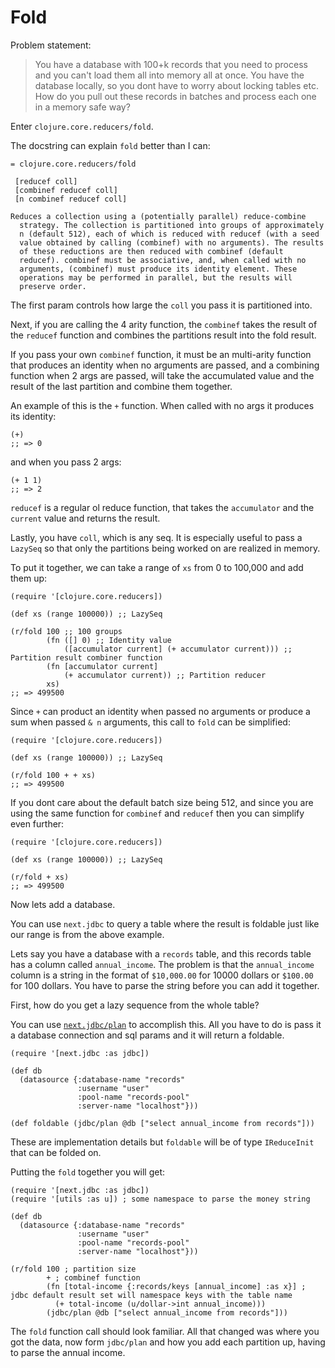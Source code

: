 # Fold

Problem statement:

> You have a database with 100+k records that you need to process and you can't load them all into memory all at once. You have the database locally, so you dont have to worry about locking tables etc. How do you pull out these records in batches and process each one in a memory safe way?

Enter `clojure.core.reducers/fold`. 

The docstring can explain `fold` better than I can:

```
= clojure.core.reducers/fold

 [reducef coll]
 [combinef reducef coll]
 [n combinef reducef coll]

Reduces a collection using a (potentially parallel) reduce-combine
  strategy. The collection is partitioned into groups of approximately
  n (default 512), each of which is reduced with reducef (with a seed
  value obtained by calling (combinef) with no arguments). The results
  of these reductions are then reduced with combinef (default
  reducef). combinef must be associative, and, when called with no
  arguments, (combinef) must produce its identity element. These
  operations may be performed in parallel, but the results will
  preserve order.
```

The first param controls how large the `coll` you pass it is partitioned into. 

Next, if you are calling the 4 arity function, the `combinef` takes the result of the `reducef` function and combines the partitions result into the fold result.

If you pass your own `combinef` function, it must be an multi-arity function that produces an identity when no arguments are passed, and a combining function when 2 args are passed, will take the accumulated value and the result of the last partition and combine them together. 

An example of this is the `+` function. When called with no args it produces its identity: 

```
(+)
;; => 0
```

and when you pass 2 args: 

```
(+ 1 1)
;; => 2
```

`reducef` is a regular ol reduce function, that takes the `accumulator` and the `current` value and returns the result.

Lastly, you have `coll`, which is any seq. It is especially useful to pass a `LazySeq` so that only the partitions being worked on are realized in memory.

To put it together, we can take a range of `xs` from 0 to 100,000 and add them up:

```
(require '[clojure.core.reducers])

(def xs (range 100000)) ;; LazySeq

(r/fold 100 ;; 100 groups 
        (fn ([] 0) ;; Identity value
            ([accumulator current] (+ accumulator current))) ;; Partition result combiner function
        (fn [accumulator current]
            (+ accumulator current)) ;; Partition reducer
        xs)
;; => 499500
```

Since `+` can product an identity when passed no arguments or produce a sum when passed `& n` arguments, this call to `fold` can be simplified:

```
(require '[clojure.core.reducers])

(def xs (range 100000)) ;; LazySeq

(r/fold 100 + + xs)
;; => 499500
```

If you dont care about the default batch size being 512, and since you are using the same function for `combinef` and `reducef` then you can simplify even further:

```
(require '[clojure.core.reducers])

(def xs (range 100000)) ;; LazySeq

(r/fold + xs)
;; => 499500
```

Now lets add a database.

You can use `next.jdbc` to query a table where the result is foldable just like our range is from the above example.

Lets say you have a database with a `records` table, and this records table has a column called `annual_income`. The problem is that the `annual_income` column is a string in the format of `$10,000.00` for 10000 dollars or `$100.00` for 100 dollars. You have to parse the string before you can add it together.

First, how do you get a lazy sequence from the whole table?

You can use [`next.jdbc/plan`](https://cljdoc.org/d/com.github.seancorfield/next.jdbc/1.2.796/api/next.jdbc#plan) to accomplish this. All you have to do is pass it a database connection and sql params and it will return a foldable. 

```
(require '[next.jdbc :as jdbc])

(def db
  (datasource {:database-name "records"
               :username "user"
               :pool-name "records-pool"
               :server-name "localhost"}))

(def foldable (jdbc/plan @db ["select annual_income from records"]))
```

These are implementation details but `foldable` will be of type `IReduceInit` that can be folded on.

Putting the `fold` together you will get:

```
(require '[next.jdbc :as jdbc])
(require '[utils :as u]) ; some namespace to parse the money string

(def db
  (datasource {:database-name "records"
               :username "user"
               :pool-name "records-pool"
               :server-name "localhost"}))

(r/fold 100 ; partition size
        + ; combinef function
        (fn [total-income {:records/keys [annual_income] :as x}] ; jdbc default result set will namespace keys with the table name
          (+ total-income (u/dollar->int annual_income)))
        (jdbc/plan @db ["select annual_income from records"]))
```

The `fold` function call should look familiar. All that changed was where you got the data, now form `jdbc/plan` and how you add each partition up, having to parse the annual income.